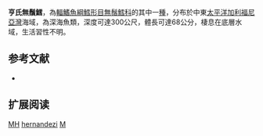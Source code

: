 {{Speciesbox
| name = 亨氏無鬚鱈
| status = DD
| status_system = IUCN3.1
| image = 
| genus = Merluccius
| species = hernandezi
| authority = [[Mathews|Mathews]], 1985
| synonyms = 
}}
'''亨氏無鬚鱈'''，為[[輻鰭魚綱|輻鰭魚綱]][[鱈形目|鱈形目]][[無鬚鱈科|無鬚鱈科]]的其中一[[種|種]]，分布於中東[[太平洋|太平洋]][[加利福尼亞灣|加利福尼亞灣]]海域，為深海魚類，深度可達300公尺，體長可達68公分，棲息在底層水域，生活習性不明。

==参考文献==
*{{FishBase_species|genus=Merluccius|species=hernandezi|year=2016|month=2}}

== 扩展阅读 ==
{{refbegin}}
{{wikispecies-inline|Merluccius hernandezi|亨氏無鬚鱈}}
{{refend}}
{{Taxonbar|from=Q1961145}}

[[Category:IUCN红色名录数据缺乏物种|MH]]
[[Category:無鬚鱈屬|hernandezi]]
[[Category:1985年描述的魚類|M]]


{{鱈形目小作品}}